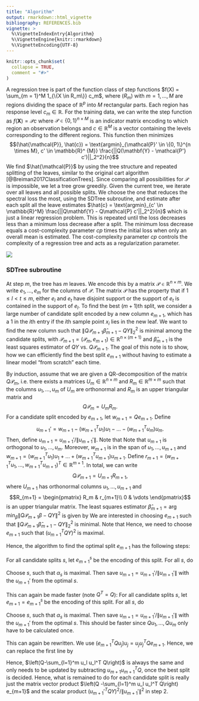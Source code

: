 ```yaml
---
title: "Algorithm"
output: rmarkdown::html_vignette
bibliography: REFERENCES.bib
vignette: >
  %\VignetteIndexEntry{Algorithm}
  %\VignetteEngine{knitr::rmarkdown}
  %\VignetteEncoding{UTF-8}
---
```


```r
knitr::opts_chunk$set(
  collapse = TRUE,
  comment = "#>"
)
```

A regression tree is part of the function class of step functions $f(X) = \sum_{m = 1}^M 1_{\{X \in R_m\}} c_m$, where ($R_m$) with $m = 1, \ldots, M$ are regions dividing the space of $\mathbb{R}^p$ into $M$ rectangular parts. Each region has response level $c_m \in \mathbb{R}$. For the training data, we can write the step function as $f(\mathbf{X}) = \mathcal{P} c$ where $\mathcal{P} \in \{0, 1\}^{n \times M}$ is an indicator matrix encoding to which region an observation belongs and $c \in \mathbb{R}^M$ is a vector containing the levels corresponding to the different regions. This function then minimizes $$(\hat{\mathcal{P}}, \hat{c}) = \text{argmin}_{\mathcal{P}' \in \{0, 1\}^{n \times M}, c' \in \mathbb{R}^ {M}} \frac{||Q(\mathbf{Y} - \mathcal{P'} c')||_2^2}{n}$$
We find $\hat{\mathcal{P}}$ by using the tree structure and repeated splitting of the leaves, similar to the original cart algorithm [@Breiman2017ClassificationTrees]. Since comparing all possibilities for $\mathcal{P}$ is impossible, we let a tree grow greedily. Given the current tree, we iterate over all leaves and all possible splits. We choose the one that reduces the spectral loss the most, using the SDTree subroutine, and estimate after each split all the leave estimates $\hat{c} = \text{argmin}_{c' \in \mathbb{R}^M} \frac{||Q\mathbf{Y} - Q\mathcal{P} c'||_2^2}{n}$ which is just a linear regression problem. This is repeated until the loss decreases less than a minimum loss decrease after a split. The minimum loss decrease equals a cost-complexity parameter $cp$ times the initial loss when only an overall mean is estimated. The cost-complexity parameter $cp$ controls the complexity of a regression tree and acts as a regularization parameter.

![](figures/SDTreeAlg.jpg)

### SDTree subroutine

At step $m$, the tree has $m$ leaves. We encode this by a matrix $\mathcal{P}\in \mathbb R^{n\times m}$. We write $e_1, \ldots, e_m$ for the columns of $\mathcal{P}$. The matrix $\mathcal{P}$ has the property that if $1\leq l<t\leq m$, either $e_l$ and $e_t$ have disjoint support or the support of $e_t$ is contained in the support of $e_l$. To find the best $(m+1)$th split, we consider a large number of candidate split encoded by a new column $e_{m+1}$, which has a $1$ in the $i$th entry if the $i$th sample point $x_i$ lies in the new leaf. We want to find the new column such that $\|Q\mathcal{P}_{m+1}\hat\beta_{m+1}-QY\|_2^2$ is minimal among the candidate splits, with $\mathcal{P}_{m+1} = (\mathcal{P}_m, e_{m+1})\in \mathbb R^{n\times ({m+1})}$ and $\hat\beta_{m+1}$ is the least squares estimator of $QY$ vs. $Q\mathcal{P}_{m+1}$. The goal of this note is to show, how we can efficiently find the best split $e_{m+1}$ without having to estimate a linear model "from scratch" each time.

By induction, assume that we are given a QR-decomposition of the matrix $Q\mathcal{P}_m$, i.e. there exists a matrices $U_m\in \mathbb R^{n\times m}$ and $R_m\in \mathbb R^{m\times m}$ such that the columns $u_1,\ldots, u_m$ of $U_m$ are orthonormal and $R_m$ is an upper triangular matrix and
$$Q\mathcal{P}_m = U_mR_m.$$
For a candidate split encoded by $e_{m+1}$, let $w_{m+1}=Qe_{m+1}$. Define
$$u_{m+1}' = w_{m+1}- (w_{m+1}^T u_1)u_1-\ldots - (w_{m+1}^T u_m)u_m.$$
Then, define $u_{m+1} = u_{m+1}'/\|u_{m+1}'\|$. Note that Note that $u_{m+1}$ is orthogonal to $u_1,\ldots, u_m$. Moreover, $w_{m+1}$ is in the span of $u_1,\ldots, u_{m+1}$ and $w_{m+1} = (w_{m+1}^T u_1)u_1+\ldots+(w_{m+1}^T u_{m+1})u_{m+1}$. Define $r_{m+1} = (w_{m+1}^T u_1,\ldots, w_{m+1}^T u_{m+1})^T\in \mathbb R^{m+1}$. In total, we can write
$$Q\mathcal{P}_{m+1} =  U_{m+1} R_{m+1},$$
where $U_{m+1}$ has orthonormal columns $u_1,\ldots, u_{m+1}$ and
$$R_{m+1} = \begin{pmatrix}
    R_m & r_{m+1}\\
    0 & \vdots
\end{pmatrix}$$
is an upper triangular matrix.
The least squares estimator $\hat\beta_{m+1}=\arg\min_\beta\|Q\mathcal{P}_{m+1}\beta-QY\|^2$ is given by
\begin{align*}
    \hat\beta_{m+1} &= ((Q\mathcal{P}_{m+1})^TQ\mathcal{P}_{m+1})^{-1}(Q\mathcal{P}_{m+1})^T QY\\
    &= (R_{m+1}^TU_{m+1}^TU_{m+1}R_{m+1})^{-1}R_{m+1}^TU_{m+1}^T QY\\
    &=R_{m+1}^{-1}U_{m+1}^T QY
\end{align*}
We are interested in choosing $e_{m+1}$ such that $\|Q\mathcal{P}_{m+1}\hat\beta_{m+1}-QY\|_2^2$ is minimal. Note that
\begin{align*}
    \|Q\mathcal{P}_{m+1}\hat\beta_{m+1}-QY\|_2^2 &= \|U_{m+1}R_{m+1}R_{m+1}^{-1} U_{m+1}^T QY-QY\|_2^2 \\
    &= \|U_{m+1}U_{m+1}^TQY-QY\|_2^2\\
    &=(QY)^T(I-U_{m+1}U_{m+1}^T)^2QY\\
    &=(QY)^T(I-U_{m+1}U_{m+1}^T)QY\\
    &=\|QY\|^2-\|U_{m+1}^TQY\|^2\\
    &=\|QY\|^2-\|U_m^TQY\|^2-(u_{m+1}^TQY)^2
\end{align*}
Hence, we need to choose $e_{m+1}$ such that $(u_{m+1}^TQY)^2$ is maximal. 

Hence, the algorithm to find the optimal split $e_{m+1}$ has the following steps:

For all candidate splits $s$, let $e_{m+1}^s$ be the encoding of this split. For all $s$, do
\begin{enumerate}
    \item $w_{m+1} = Q e_{m+1}^s$
    \item $u_{m+1}' =  w_{m+1}- (w_{m+1}^T u_1)u_1-\ldots - (w_{m+1}^T u_m)u_m$
    \item Store $\alpha_s = (u_{m+1}'^TQY)^2/\|u_{m+1}'\|^2$
\end{enumerate}
Choose $s$, such that $\alpha_s$ is maximal. Then save $u_{m+1}=u_{m+1}'/\|u_{m+1}'\|$ with the $u_{m+1}'$ from the optimal $s$.

This can again be made faster (note $Q^T = Q$):
For all candidate splits $s$, let $e_{m+1} = e_{m+1}^s$ be the encoding of this split. For all $s$, do
\begin{enumerate}
    \item $u_{m+1}' =  Qe_{m+1}- (e_{m+1}^T Q u_1)u_1-\ldots - (e_{m+1}^T Q u_m)u_m$
    \item Store $\alpha_s = (u_{m+1}'^TQY)^2/\|u_{m+1}'\|^2$
\end{enumerate}
Choose $s$, such that $\alpha_s$ is maximal. Then save $u_{m+1}=u_{m+1}'/\|u_{m+1}'\|$ with the $u_{m+1}'$ from the optimal $s$. This should be faster since $Qu_1, \ldots, Qu_m$ only have to be calculated once.

This can again be rewritten. We use $(e_{m+1}^TQu_j)u_j=u_j u_j^TQ e_{m+1}$. Hence, we can replace the first line by
\begin{enumerate}
    \item $u_{m+1}' = \left(Q -\sum_{l=1}^m u_l u_l^T Q\right) e_{m+1}$
\end{enumerate}
Hence, $\left(Q-\sum_{l=1}^m u_l u_l^T Q\right)$ is always the same and only needs to be updated by subtracting $u_{m+1} u_{m+1}^T Q$, once the best split is decided. Hence, what is remained to do for each candidate split is really just the matrix vector product $\left(Q -\sum_{l=1}^m u_l u_l^T Q\right) e_{m+1}$ and the scalar product $(u_{m+1}'^TQY)^2/\|u_{m+1}'\|^2$ in step 2.